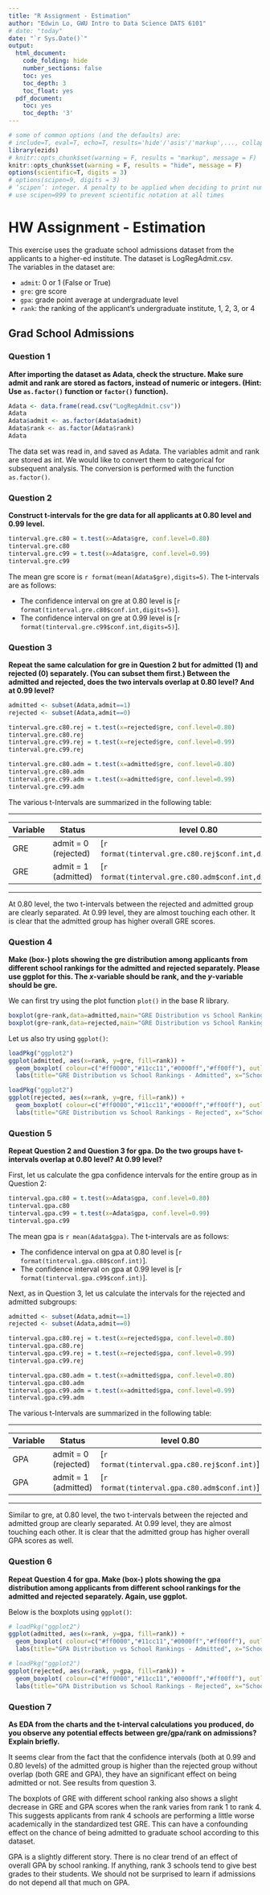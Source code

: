 ```yaml
---
title: "R Assignment - Estimation"
author: "Edwin Lo, GWU Intro to Data Science DATS 6101"
# date: "today"
date: "`r Sys.Date()`"
output:
  html_document:
    code_folding: hide
    number_sections: false
    toc: yes
    toc_depth: 3
    toc_float: yes
  pdf_document:
    toc: yes
    toc_depth: '3'
---
```


```r
# some of common options (and the defaults) are: 
# include=T, eval=T, echo=T, results='hide'/'asis'/'markup',..., collapse=F, warning=T, message=T, error=T, cache=T, fig.width=6, fig.height=4, fig.dim=c(6,4) #inches, fig.align='left'/'center','right', 
library(ezids)
# knitr::opts_chunk$set(warning = F, results = "markup", message = F)
knitr::opts_chunk$set(warning = F, results = "hide", message = F)
options(scientific=T, digits = 3) 
# options(scipen=9, digits = 3) 
# ‘scipen’: integer. A penalty to be applied when deciding to print numeric values in fixed or exponential notation.  Positive values bias towards fixed and negative towards scientific notation: fixed notation will be preferred unless it is more than ‘scipen’ digits wider.
# use scipen=999 to prevent scientific notation at all times
```

# HW Assignment - Estimation 

This exercise uses the graduate school admissions dataset from the applicants to a higher-ed institute. The dataset is LogRegAdmit.csv.  
The variables in the dataset are:  

* `admit`: 0 or 1 (False or True)
* `gre`: gre score
* `gpa`: grade point average at undergraduate level
* `rank`: the ranking of the applicant's undergraduate institute, 1, 2, 3, or 4


## Grad School Admissions

### Question 1  
**After importing the dataset as Adata, check the structure. Make sure admit and rank are stored as factors, instead of numeric or integers. (Hint: Use `as.factor()` function or `factor()` function).**

```r
Adata <- data.frame(read.csv("LogRegAdmit.csv"))
Adata
Adata$admit <- as.factor(Adata$admit)
Adata$rank <- as.factor(Adata$rank)
Adata
```

The data set was read in, and saved as Adata. The variables admit and rank are stored as int. We would like to convert them to categorical for subsequent analysis. The conversion is performed with the function `as.factor()`.

### Question 2  
**Construct t-intervals for the gre data for all applicants at 0.80 level and 0.99 level. **

```r
tinterval.gre.c80 = t.test(x=Adata$gre, conf.level=0.80)
tinterval.gre.c80
tinterval.gre.c99 = t.test(x=Adata$gre, conf.level=0.99)
tinterval.gre.c99
```

The mean gre score is `r format(mean(Adata$gre),digits=5)`.  The t-intervals are as follows:

* The confidence interval on gre at 0.80 level is [`r format(tinterval.gre.c80$conf.int,digits=5)`].
* The confidence interval on gre at 0.99 level is [`r format(tinterval.gre.c99$conf.int,digits=5)`].

### Question 3  
**Repeat the same calculation for gre in Question 2 but for admitted (1) and rejected (0) separately. (You can subset them first.) Between the admitted and rejected, does the two intervals overlap at 0.80 level? And at 0.99 level?**

```r
admitted <- subset(Adata,admit==1)
rejected <- subset(Adata,admit==0)

tinterval.gre.c80.rej = t.test(x=rejected$gre, conf.level=0.80)
tinterval.gre.c80.rej
tinterval.gre.c99.rej = t.test(x=rejected$gre, conf.level=0.99)
tinterval.gre.c99.rej

tinterval.gre.c80.adm = t.test(x=admitted$gre, conf.level=0.80)
tinterval.gre.c80.adm
tinterval.gre.c99.adm = t.test(x=admitted$gre, conf.level=0.99)
tinterval.gre.c99.adm
```

The various t-Intervals are summarized in the following table:

***
Variable |      Status          | level 0.80 | level 0.99 |
---------|----------------------|------------|------------|
GRE      | admit = 0 (rejected) | [`r format(tinterval.gre.c80.rej$conf.int,digits=5)`] | [`r format(tinterval.gre.c99.rej$conf.int,digits=5)`] |
GRE      | admit = 1 (admitted) | [`r format(tinterval.gre.c80.adm$conf.int,digits=5)`] | [`r format(tinterval.gre.c99.adm$conf.int,digits=5)`] ||
***

At 0.80 level, the two t-intervals between the rejected and admitted group are clearly separated. At 0.99 level, they are almost touching each other. It is clear that the admitted group has higher overall GRE scores. 

### Question 4  
**Make (box-) plots showing the gre distribution among applicants from different school rankings for the admitted and rejected separately. Please use ggplot for this. The *x*-variable should be rank, and the $y$-variable should be gre.**

We can first try using the plot function `plot()` in the base R library.

```r
boxplot(gre~rank,data=admitted,main="GRE Distribution vs School Rankings - Admitted", xlab="School Rankings", ylab="GRE", col=c("#ff0000","#11cc11","#0000ff","#ff00ff"))
boxplot(gre~rank,data=rejected,main="GRE Distribution vs School Rankings - Rejected", xlab="School Rankings", ylab="GRE", col=c("#ff0000","#11cc11","#0000ff","#ff00ff"))
```

Let us also try using `ggplot()`:

```r
loadPkg("ggplot2")
ggplot(admitted, aes(x=rank, y=gre, fill=rank)) + 
  geom_boxplot( colour=c("#ff0000","#11cc11","#0000ff","#ff00ff"), outlier.shape=8, outlier.size=4) +
  labs(title="GRE Distribution vs School Rankings - Admitted", x="School Rankings", y = "GRE")
```
```r
loadPkg("ggplot2")
ggplot(rejected, aes(x=rank, y=gre, fill=rank)) + 
  geom_boxplot( colour=c("#ff0000","#11cc11","#0000ff","#ff00ff"), outlier.shape=8, outlier.size=4) +
  labs(title="GRE Distribution vs School Rankings - Rejected", x="School Rankings", y = "GRE")
```


### Question 5  
**Repeat Question 2 and Question 3 for gpa. Do the two groups have t-intervals overlap at 0.80 level? At 0.99 level?**

First, let us calculate the gpa confidence intervals for the entire group as in Question 2:  
```r
tinterval.gpa.c80 = t.test(x=Adata$gpa, conf.level=0.80)
tinterval.gpa.c80
tinterval.gpa.c99 = t.test(x=Adata$gpa, conf.level=0.99)
tinterval.gpa.c99
```

The mean gpa is `r mean(Adata$gpa)`.  The t-intervals are as follows:

* The confidence interval on gpa at 0.80 level is [`r format(tinterval.gpa.c80$conf.int)`].
* The confidence interval on gpa at 0.99 level is [`r format(tinterval.gpa.c99$conf.int)`].  

Next, as in Question 3, let us calculate the intervals for the rejected and admitted subgroups:  
```r
admitted <- subset(Adata,admit==1)
rejected <- subset(Adata,admit==0)

tinterval.gpa.c80.rej = t.test(x=rejected$gpa, conf.level=0.80)
tinterval.gpa.c80.rej
tinterval.gpa.c99.rej = t.test(x=rejected$gpa, conf.level=0.99)
tinterval.gpa.c99.rej

tinterval.gpa.c80.adm = t.test(x=admitted$gpa, conf.level=0.80)
tinterval.gpa.c80.adm
tinterval.gpa.c99.adm = t.test(x=admitted$gpa, conf.level=0.99)
tinterval.gpa.c99.adm
```

The various t-Intervals are summarized in the following table:

***
Variable |      Status          | level 0.80 | level 0.99 |
---------|----------------------|------------|------------|
GPA      | admit = 0 (rejected) | [`r format(tinterval.gpa.c80.rej$conf.int)`] | [`r format(tinterval.gpa.c99.rej$conf.int)`] |
GPA      | admit = 1 (admitted) | [`r format(tinterval.gpa.c80.adm$conf.int)`] | [`r format(tinterval.gpa.c99.adm$conf.int)`] ||
***

Similar to gre, at 0.80 level, the two t-intervals between the rejected and admitted group are clearly separated. At 0.99 level, they are almost touching each other. It is clear that the admitted group has higher overall GPA scores as well. 


### Question 6  
**Repeat Question 4 for gpa. Make (box-) plots showing the gpa distribution among applicants from different school rankings for the admitted and rejected separately. Again, use ggplot.**

Below is the boxplots using `ggplot()`:

```r
# loadPkg("ggplot2")
ggplot(admitted, aes(x=rank, y=gpa, fill=rank)) + 
  geom_boxplot( colour=c("#ff0000","#11cc11","#0000ff","#ff00ff"), outlier.shape=8, outlier.size=4) +
  labs(title="GPA Distribution vs School Rankings - Admitted", x="School Rankings", y = "GPA")
```

```r
# loadPkg("ggplot2")
ggplot(rejected, aes(x=rank, y=gpa, fill=rank)) + 
  geom_boxplot( colour=c("#ff0000","#11cc11","#0000ff","#ff00ff"), outlier.shape=8, outlier.size=4) +
  labs(title="GPA Distribution vs School Rankings - Rejected", x="School Rankings", y = "GPA")
```

### Question 7  
**As EDA from the charts and the t-interval calculations you produced, do you observe any potential effects between gre/gpa/rank on admissions? Explain briefly. **

It seems clear from the fact that the confidence intervals (both at 0.99 and 0.80 levels) of the admitted group is higher than the rejected group without overlap (both GRE and GPA), they have an significant effect on being admitted or not. See results from question 3.

The boxplots of GRE  with different school ranking also shows a slight decrease in GRE and GPA scores when the rank varies from rank 1 to rank 4. This suggests applicants from rank 4 schools are performing a little worse academically in the standardized test GRE.
This can have a confounding effect on the chance of being admitted to graduate school according to this dataset. 

GPA is a slightly different story. There is no clear trend of an effect of overall GPA by school ranking. If anything, rank 3 schools tend to give best grades to their students. We should not be surprised to learn if admissions do not depend all that much on GPA.






